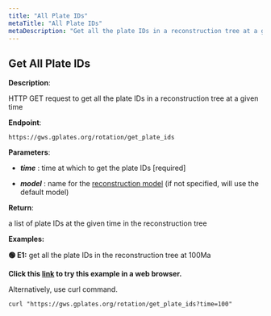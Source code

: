 ```yaml
---
title: "All Plate IDs"
metaTitle: "All Plate IDs"
metaDescription: "Get all the plate IDs in a reconstruction tree at a given time"
---
```


## Get All Plate IDs

**Description**:

HTTP GET request to get all the plate IDs in a reconstruction tree at a given time

**Endpoint**:

    https://gws.gplates.org/rotation/get_plate_ids

**Parameters**:

- ***time*** : time at which to get the plate IDs [required]

- ***model*** : name for the [reconstruction model](/models) (if not specified, will use the default model)

**Return**:

a list of plate IDs at the given time in the reconstruction tree

**Examples:** 

**&#128994; E1:** get all the plate IDs in the reconstruction tree at 100Ma

**Click this [link](https://gws.gplates.org/rotation/get_plate_ids?time=100) to try this example in a web browser.**

Alternatively, use curl command.

```shell
curl "https://gws.gplates.org/rotation/get_plate_ids?time=100"
```

